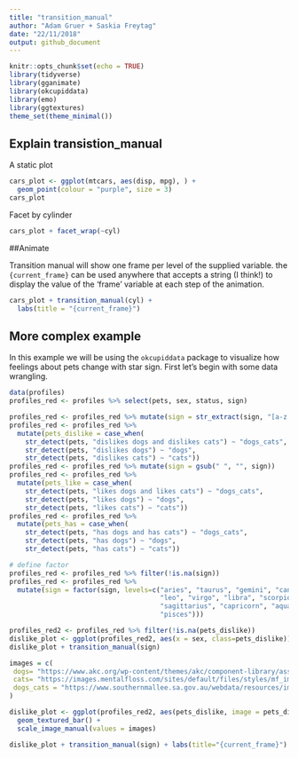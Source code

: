 ```yaml
---
title: "transition_manual"
author: "Adam Gruer + Saskia Freytag"
date: "22/11/2018"
output: github_document
---
```


```r
knitr::opts_chunk$set(echo = TRUE)
library(tidyverse)
library(gganimate)
library(okcupiddata)
library(emo)
library(ggtextures)
theme_set(theme_minimal())
```

## Explain transistion_manual

A static plot
```r
cars_plot <- ggplot(mtcars, aes(disp, mpg), ) + 
  geom_point(colour = "purple", size = 3) 
cars_plot

```

Facet by cylinder
```r
cars_plot + facet_wrap(~cyl)

```

##Animate

Transition manual will show one frame per level of the supplied variable.
the `{current_frame}` can be used anywhere that accepts a string (I think!)
to display the value of the 'frame' variable at each step of the animation.

```r
cars_plot + transition_manual(cyl) +
  labs(title = "{current_frame}")
```

## More complex example

In this example we will be using the `okcupiddata` package to visualize how feelings about pets change with star sign. First let's begin with some data wrangling.   

```r
data(profiles)
profiles_red <- profiles %>% select(pets, sex, status, sign)

profiles_red <- profiles_red %>% mutate(sign = str_extract(sign, "[a-z']+[[:space:]]"))
profiles_red <- profiles_red %>% 
  mutate(pets_dislike = case_when(
    str_detect(pets, "dislikes dogs and dislikes cats") ~ "dogs_cats",
    str_detect(pets, "dislikes dogs") ~ "dogs", 
    str_detect(pets, "dislikes cats") ~ "cats"))
profiles_red <- profiles_red %>% mutate(sign = gsub(" ", "", sign))
profiles_red <- profiles_red %>% 
  mutate(pets_like = case_when(
    str_detect(pets, "likes dogs and likes cats") ~ "dogs_cats",
    str_detect(pets, "likes dogs") ~ "dogs", 
    str_detect(pets, "likes cats") ~ "cats"))
profiles_red <- profiles_red %>% 
  mutate(pets_has = case_when(
    str_detect(pets, "has dogs and has cats") ~ "dogs_cats",
    str_detect(pets, "has dogs") ~ "dogs", 
    str_detect(pets, "has cats") ~ "cats"))

# define factor
profiles_red <- profiles_red %>% filter(!is.na(sign))
profiles_red <- profiles_red %>% 
  mutate(sign = factor(sign, levels=c("aries", "taurus", "gemini", "cancer",
                                      "leo", "virgo", "libra", "scorpio",
                                      "sagittarius", "capricorn", "aquarius",
                                      "pisces"))) 
```

```r
profiles_red2 <- profiles_red %>% filter(!is.na(pets_dislike))
dislike_plot <- ggplot(profiles_red2, aes(x = sex, class=pets_dislike)) + geom_bar() 
dislike_plot + transition_manual(sign)

images = c(
 dogs= "https://www.akc.org/wp-content/themes/akc/component-library/assets//img/welcome.jpg",
 cats= "https://images.mentalfloss.com/sites/default/files/styles/mf_image_16x9/public/munchkinhed.png?itok=oeH4evcQ&resize=1100x1100",
 dogs_cats = "https://www.southernmallee.sa.gov.au/webdata/resources/images/Cat_and_Dog.jpg"
)

dislike_plot <- ggplot(profiles_red2, aes(pets_dislike, image = pets_dislike)) +
  geom_textured_bar() +
  scale_image_manual(values = images)

dislike_plot + transition_manual(sign) + labs(title="{current_frame}")
```

